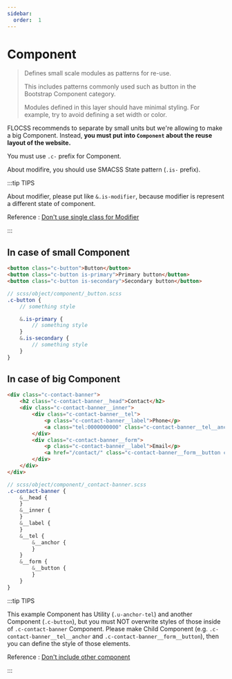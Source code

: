 ```yaml
---
sidebar:
  order:  1
---
```


# Component

> Defines small scale modules as patterns for re-use.
>
> This includes patterns commonly used such as button in the Bootstrap Component category.
>
> Modules defined in this layer should have minimal styling. For example, try to avoid defining a set width or color.

FLOCSS recommends to separate by small units but we're allowing to make a big Component. Instead, **you must put into `Component` about the reuse layout of the website.**

You must use `.c-` prefix for Component.

About modifire, you should use SMACSS State pattern (`.is-` prefix).

:::tip TIPS

About modifier, please put like `&.is-modifier`, because modifier is represent a different state of component.

Reference : [Don't use single class for Modifier](../important/modifier)

:::

## In case of small Component

```html
<button class="c-button">Button</button>
<button class="c-button is-primary">Primary button</button>
<button class="c-button is-secondary">Secondary button</button>
```

```scss
// scss/object/component/_button.scss
.c-button {
    // something style

    &.is-primary {
        // something style
    }
    &.is-secondary {
        // something style
    }
}
```

## In case of big Component

```html
<div class="c-contact-banner">
    <h2 class="c-contact-banner__head">Contact</h2>
    <div class="c-contact-banner__inner">
        <div class="c-contact-banner__tel">
            <p class="c-contact-banner__label">Phone</p>
            <a class="tel:0000000000" class="c-contact-banner__tel__anchor u-anchor-tel">000-000-0000</a>
        </div>
        <div class="c-contact-banner__form">
            <p class="c-contact-banner__label">Email</p>
            <a href="/contact/" class="c-contact-banner__form__button c-button">Contact form</a>
        </div>
    </div>
</div>
```

```scss
// scss/object/component/_contact-banner.scss
.c-contact-banner {
    &__head {
    }
    &__inner {
    }
    &__label {
    }
    &__tel {
        &__anchor {
        }
    }
    &__form {
        &__button {
        }
    }
}
```

:::tip TIPS

This example Component has Utility (`.u-anchor-tel`) and another Component (`.c-button`), but you must NOT overwrite styles of those inside of `.c-contact-banner` Component. Please make Child Component (e.g. `.c-contact-banner__tel__anchor` and `.c-contact-banner__form__button`), then you can define the style of those elements.

Reference : [Don't include other component](/docs/html/methodologies/important/child)

:::
